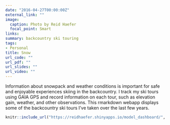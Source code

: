 ```yaml
---
date: "2016-04-27T00:00:00Z"
external_link: ""
image:
  caption: Photo by Reid Haefer
  focal_point: Smart
links:
summary: backcountry ski touring
tags:
- Personal
title: Snow
url_code: ""
url_pdf: ""
url_slides: ""
url_video: ""
---
```


Information about snowpack and weather conditions is important for safe and enjoyable experiences skiing in the backcountry. I track my ski tours using GAIA GPS and record information on each tour, such as elevation gain, weather, and other observations. This rmarkdown webapp displays some of the backcountry ski tours I've taken over the last few years.

```r
knitr::include_url("https://reidhaefer.shinyapps.io/model_dashboard/", height="800px")
```

